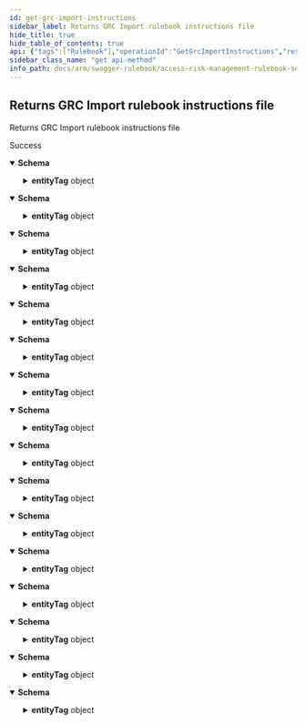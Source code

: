 ```yaml
---
id: get-grc-import-instructions
sidebar_label: Returns GRC Import rulebook instructions file
hide_title: true
hide_table_of_contents: true
api: {"tags":["Rulebook"],"operationId":"GetGrcImportInstructions","responses":{"200":{"description":"Success","content":{"application/json;odata.metadata=minimal;odata.streaming=true":{"schema":{"type":"object","properties":{"contentType":{"type":"string","readOnly":true},"fileDownloadName":{"type":"string"},"lastModified":{"format":"date-time","type":"string"},"entityTag":{"type":"object","properties":{"tag":{"type":"object","properties":{"buffer":{"type":"string","readOnly":true},"offset":{"format":"int32","type":"integer","readOnly":true},"length":{"format":"int32","type":"integer","readOnly":true},"value":{"type":"string","readOnly":true},"hasValue":{"type":"boolean","readOnly":true}}},"isWeak":{"type":"boolean","readOnly":true}}},"enableRangeProcessing":{"type":"boolean"}}}},"application/json;odata.metadata=minimal;odata.streaming=false":{"schema":{"type":"object","properties":{"contentType":{"type":"string","readOnly":true},"fileDownloadName":{"type":"string"},"lastModified":{"format":"date-time","type":"string"},"entityTag":{"type":"object","properties":{"tag":{"type":"object","properties":{"buffer":{"type":"string","readOnly":true},"offset":{"format":"int32","type":"integer","readOnly":true},"length":{"format":"int32","type":"integer","readOnly":true},"value":{"type":"string","readOnly":true},"hasValue":{"type":"boolean","readOnly":true}}},"isWeak":{"type":"boolean","readOnly":true}}},"enableRangeProcessing":{"type":"boolean"}}}},"application/json;odata.metadata=minimal":{"schema":{"type":"object","properties":{"contentType":{"type":"string","readOnly":true},"fileDownloadName":{"type":"string"},"lastModified":{"format":"date-time","type":"string"},"entityTag":{"type":"object","properties":{"tag":{"type":"object","properties":{"buffer":{"type":"string","readOnly":true},"offset":{"format":"int32","type":"integer","readOnly":true},"length":{"format":"int32","type":"integer","readOnly":true},"value":{"type":"string","readOnly":true},"hasValue":{"type":"boolean","readOnly":true}}},"isWeak":{"type":"boolean","readOnly":true}}},"enableRangeProcessing":{"type":"boolean"}}}},"application/json;odata.metadata=full;odata.streaming=true":{"schema":{"type":"object","properties":{"contentType":{"type":"string","readOnly":true},"fileDownloadName":{"type":"string"},"lastModified":{"format":"date-time","type":"string"},"entityTag":{"type":"object","properties":{"tag":{"type":"object","properties":{"buffer":{"type":"string","readOnly":true},"offset":{"format":"int32","type":"integer","readOnly":true},"length":{"format":"int32","type":"integer","readOnly":true},"value":{"type":"string","readOnly":true},"hasValue":{"type":"boolean","readOnly":true}}},"isWeak":{"type":"boolean","readOnly":true}}},"enableRangeProcessing":{"type":"boolean"}}}},"application/json;odata.metadata=full;odata.streaming=false":{"schema":{"type":"object","properties":{"contentType":{"type":"string","readOnly":true},"fileDownloadName":{"type":"string"},"lastModified":{"format":"date-time","type":"string"},"entityTag":{"type":"object","properties":{"tag":{"type":"object","properties":{"buffer":{"type":"string","readOnly":true},"offset":{"format":"int32","type":"integer","readOnly":true},"length":{"format":"int32","type":"integer","readOnly":true},"value":{"type":"string","readOnly":true},"hasValue":{"type":"boolean","readOnly":true}}},"isWeak":{"type":"boolean","readOnly":true}}},"enableRangeProcessing":{"type":"boolean"}}}},"application/json;odata.metadata=full":{"schema":{"type":"object","properties":{"contentType":{"type":"string","readOnly":true},"fileDownloadName":{"type":"string"},"lastModified":{"format":"date-time","type":"string"},"entityTag":{"type":"object","properties":{"tag":{"type":"object","properties":{"buffer":{"type":"string","readOnly":true},"offset":{"format":"int32","type":"integer","readOnly":true},"length":{"format":"int32","type":"integer","readOnly":true},"value":{"type":"string","readOnly":true},"hasValue":{"type":"boolean","readOnly":true}}},"isWeak":{"type":"boolean","readOnly":true}}},"enableRangeProcessing":{"type":"boolean"}}}},"application/json;odata.metadata=none;odata.streaming=true":{"schema":{"type":"object","properties":{"contentType":{"type":"string","readOnly":true},"fileDownloadName":{"type":"string"},"lastModified":{"format":"date-time","type":"string"},"entityTag":{"type":"object","properties":{"tag":{"type":"object","properties":{"buffer":{"type":"string","readOnly":true},"offset":{"format":"int32","type":"integer","readOnly":true},"length":{"format":"int32","type":"integer","readOnly":true},"value":{"type":"string","readOnly":true},"hasValue":{"type":"boolean","readOnly":true}}},"isWeak":{"type":"boolean","readOnly":true}}},"enableRangeProcessing":{"type":"boolean"}}}},"application/json;odata.metadata=none;odata.streaming=false":{"schema":{"type":"object","properties":{"contentType":{"type":"string","readOnly":true},"fileDownloadName":{"type":"string"},"lastModified":{"format":"date-time","type":"string"},"entityTag":{"type":"object","properties":{"tag":{"type":"object","properties":{"buffer":{"type":"string","readOnly":true},"offset":{"format":"int32","type":"integer","readOnly":true},"length":{"format":"int32","type":"integer","readOnly":true},"value":{"type":"string","readOnly":true},"hasValue":{"type":"boolean","readOnly":true}}},"isWeak":{"type":"boolean","readOnly":true}}},"enableRangeProcessing":{"type":"boolean"}}}},"application/json;odata.metadata=none":{"schema":{"type":"object","properties":{"contentType":{"type":"string","readOnly":true},"fileDownloadName":{"type":"string"},"lastModified":{"format":"date-time","type":"string"},"entityTag":{"type":"object","properties":{"tag":{"type":"object","properties":{"buffer":{"type":"string","readOnly":true},"offset":{"format":"int32","type":"integer","readOnly":true},"length":{"format":"int32","type":"integer","readOnly":true},"value":{"type":"string","readOnly":true},"hasValue":{"type":"boolean","readOnly":true}}},"isWeak":{"type":"boolean","readOnly":true}}},"enableRangeProcessing":{"type":"boolean"}}}},"application/json;odata.streaming=true":{"schema":{"type":"object","properties":{"contentType":{"type":"string","readOnly":true},"fileDownloadName":{"type":"string"},"lastModified":{"format":"date-time","type":"string"},"entityTag":{"type":"object","properties":{"tag":{"type":"object","properties":{"buffer":{"type":"string","readOnly":true},"offset":{"format":"int32","type":"integer","readOnly":true},"length":{"format":"int32","type":"integer","readOnly":true},"value":{"type":"string","readOnly":true},"hasValue":{"type":"boolean","readOnly":true}}},"isWeak":{"type":"boolean","readOnly":true}}},"enableRangeProcessing":{"type":"boolean"}}}},"application/json;odata.streaming=false":{"schema":{"type":"object","properties":{"contentType":{"type":"string","readOnly":true},"fileDownloadName":{"type":"string"},"lastModified":{"format":"date-time","type":"string"},"entityTag":{"type":"object","properties":{"tag":{"type":"object","properties":{"buffer":{"type":"string","readOnly":true},"offset":{"format":"int32","type":"integer","readOnly":true},"length":{"format":"int32","type":"integer","readOnly":true},"value":{"type":"string","readOnly":true},"hasValue":{"type":"boolean","readOnly":true}}},"isWeak":{"type":"boolean","readOnly":true}}},"enableRangeProcessing":{"type":"boolean"}}}},"application/json":{"schema":{"type":"object","properties":{"contentType":{"type":"string","readOnly":true},"fileDownloadName":{"type":"string"},"lastModified":{"format":"date-time","type":"string"},"entityTag":{"type":"object","properties":{"tag":{"type":"object","properties":{"buffer":{"type":"string","readOnly":true},"offset":{"format":"int32","type":"integer","readOnly":true},"length":{"format":"int32","type":"integer","readOnly":true},"value":{"type":"string","readOnly":true},"hasValue":{"type":"boolean","readOnly":true}}},"isWeak":{"type":"boolean","readOnly":true}}},"enableRangeProcessing":{"type":"boolean"}}}},"application/xml":{"schema":{"type":"object","properties":{"contentType":{"type":"string","readOnly":true},"fileDownloadName":{"type":"string"},"lastModified":{"format":"date-time","type":"string"},"entityTag":{"type":"object","properties":{"tag":{"type":"object","properties":{"buffer":{"type":"string","readOnly":true},"offset":{"format":"int32","type":"integer","readOnly":true},"length":{"format":"int32","type":"integer","readOnly":true},"value":{"type":"string","readOnly":true},"hasValue":{"type":"boolean","readOnly":true}}},"isWeak":{"type":"boolean","readOnly":true}}},"enableRangeProcessing":{"type":"boolean"}}}},"application/prs.odatatestxx-odata":{"schema":{"type":"object","properties":{"contentType":{"type":"string","readOnly":true},"fileDownloadName":{"type":"string"},"lastModified":{"format":"date-time","type":"string"},"entityTag":{"type":"object","properties":{"tag":{"type":"object","properties":{"buffer":{"type":"string","readOnly":true},"offset":{"format":"int32","type":"integer","readOnly":true},"length":{"format":"int32","type":"integer","readOnly":true},"value":{"type":"string","readOnly":true},"hasValue":{"type":"boolean","readOnly":true}}},"isWeak":{"type":"boolean","readOnly":true}}},"enableRangeProcessing":{"type":"boolean"}}}},"text/plain":{"schema":{"type":"object","properties":{"contentType":{"type":"string","readOnly":true},"fileDownloadName":{"type":"string"},"lastModified":{"format":"date-time","type":"string"},"entityTag":{"type":"object","properties":{"tag":{"type":"object","properties":{"buffer":{"type":"string","readOnly":true},"offset":{"format":"int32","type":"integer","readOnly":true},"length":{"format":"int32","type":"integer","readOnly":true},"value":{"type":"string","readOnly":true},"hasValue":{"type":"boolean","readOnly":true}}},"isWeak":{"type":"boolean","readOnly":true}}},"enableRangeProcessing":{"type":"boolean"}}}},"text/json":{"schema":{"type":"object","properties":{"contentType":{"type":"string","readOnly":true},"fileDownloadName":{"type":"string"},"lastModified":{"format":"date-time","type":"string"},"entityTag":{"type":"object","properties":{"tag":{"type":"object","properties":{"buffer":{"type":"string","readOnly":true},"offset":{"format":"int32","type":"integer","readOnly":true},"length":{"format":"int32","type":"integer","readOnly":true},"value":{"type":"string","readOnly":true},"hasValue":{"type":"boolean","readOnly":true}}},"isWeak":{"type":"boolean","readOnly":true}}},"enableRangeProcessing":{"type":"boolean"}}}}}}},"description":"Returns GRC Import rulebook instructions file","method":"get","path":"/api/rulebook/grcimportinstructions","info":{"version":"v1","title":"Access Risk Management Rulebook Services"},"postman":{"name":"Returns GRC Import rulebook instructions file","description":{"type":"text/plain"},"url":{"path":["api","rulebook","grcimportinstructions"],"host":["{{baseUrl}}"],"query":[],"variable":[]},"header":[{"key":"Accept","value":"application/json;odata.metadata=minimal;odata.streaming=true"}],"method":"GET"}}
sidebar_class_name: "get api-method"
info_path: docs/arm/swagger-rulebook/access-risk-management-rulebook-services
---
```



## Returns GRC Import rulebook instructions file



Returns GRC Import rulebook instructions file

<div><ApiTabs><TabItem label={"200"} value={"200"}><div>

Success

</div><div><MimeTabs groupId={"mime-type"}><TabItem label={"application/json;odata.metadata=minimal;odata.streaming=true"} value={"application/json;odata.metadata=minimal;odata.streaming=true"}><SchemaTabs groupId={"schema-tabs"}><TabItem label={"Schema"} value={"Schema"}><details style={{}} data-collapsed={false} open={true}><summary style={{"textAlign":"left"}}><strong>Schema</strong></summary><div style={{"textAlign":"left","marginLeft":"1rem"}}></div><ul style={{"marginLeft":"1rem"}}><SchemaItem collapsible={false} name={"contentType"} required={false} schemaDescription={undefined} schemaName={"string"} qualifierMessage={undefined} defaultValue={undefined}></SchemaItem><SchemaItem collapsible={false} name={"fileDownloadName"} required={false} schemaDescription={undefined} schemaName={"string"} qualifierMessage={undefined} defaultValue={undefined}></SchemaItem><SchemaItem collapsible={false} name={"lastModified"} required={false} schemaDescription={undefined} schemaName={"date-time"} qualifierMessage={undefined} defaultValue={undefined}></SchemaItem><SchemaItem collapsible={true} className={"schemaItem"}><details style={{}}><summary style={{}}><strong>entityTag</strong><span style={{"opacity":"0.6"}}> object</span></summary><div style={{"marginLeft":"1rem"}}><SchemaItem collapsible={true} className={"schemaItem"}><details style={{}}><summary style={{}}><strong>tag</strong><span style={{"opacity":"0.6"}}> object</span></summary><div style={{"marginLeft":"1rem"}}><SchemaItem collapsible={false} name={"buffer"} required={false} schemaDescription={undefined} schemaName={"string"} qualifierMessage={undefined} defaultValue={undefined}></SchemaItem><SchemaItem collapsible={false} name={"offset"} required={false} schemaDescription={undefined} schemaName={"int32"} qualifierMessage={undefined} defaultValue={undefined}></SchemaItem><SchemaItem collapsible={false} name={"length"} required={false} schemaDescription={undefined} schemaName={"int32"} qualifierMessage={undefined} defaultValue={undefined}></SchemaItem><SchemaItem collapsible={false} name={"value"} required={false} schemaDescription={undefined} schemaName={"string"} qualifierMessage={undefined} defaultValue={undefined}></SchemaItem><SchemaItem collapsible={false} name={"hasValue"} required={false} schemaDescription={undefined} schemaName={"boolean"} qualifierMessage={undefined} defaultValue={undefined}></SchemaItem></div></details></SchemaItem><SchemaItem collapsible={false} name={"isWeak"} required={false} schemaDescription={undefined} schemaName={"boolean"} qualifierMessage={undefined} defaultValue={undefined}></SchemaItem></div></details></SchemaItem><SchemaItem collapsible={false} name={"enableRangeProcessing"} required={false} schemaDescription={undefined} schemaName={"boolean"} qualifierMessage={undefined} defaultValue={undefined}></SchemaItem></ul></details></TabItem></SchemaTabs></TabItem><TabItem label={"application/json;odata.metadata=minimal;odata.streaming=false"} value={"application/json;odata.metadata=minimal;odata.streaming=false"}><SchemaTabs groupId={"schema-tabs"}><TabItem label={"Schema"} value={"Schema"}><details style={{}} data-collapsed={false} open={true}><summary style={{"textAlign":"left"}}><strong>Schema</strong></summary><div style={{"textAlign":"left","marginLeft":"1rem"}}></div><ul style={{"marginLeft":"1rem"}}><SchemaItem collapsible={false} name={"contentType"} required={false} schemaDescription={undefined} schemaName={"string"} qualifierMessage={undefined} defaultValue={undefined}></SchemaItem><SchemaItem collapsible={false} name={"fileDownloadName"} required={false} schemaDescription={undefined} schemaName={"string"} qualifierMessage={undefined} defaultValue={undefined}></SchemaItem><SchemaItem collapsible={false} name={"lastModified"} required={false} schemaDescription={undefined} schemaName={"date-time"} qualifierMessage={undefined} defaultValue={undefined}></SchemaItem><SchemaItem collapsible={true} className={"schemaItem"}><details style={{}}><summary style={{}}><strong>entityTag</strong><span style={{"opacity":"0.6"}}> object</span></summary><div style={{"marginLeft":"1rem"}}><SchemaItem collapsible={true} className={"schemaItem"}><details style={{}}><summary style={{}}><strong>tag</strong><span style={{"opacity":"0.6"}}> object</span></summary><div style={{"marginLeft":"1rem"}}><SchemaItem collapsible={false} name={"buffer"} required={false} schemaDescription={undefined} schemaName={"string"} qualifierMessage={undefined} defaultValue={undefined}></SchemaItem><SchemaItem collapsible={false} name={"offset"} required={false} schemaDescription={undefined} schemaName={"int32"} qualifierMessage={undefined} defaultValue={undefined}></SchemaItem><SchemaItem collapsible={false} name={"length"} required={false} schemaDescription={undefined} schemaName={"int32"} qualifierMessage={undefined} defaultValue={undefined}></SchemaItem><SchemaItem collapsible={false} name={"value"} required={false} schemaDescription={undefined} schemaName={"string"} qualifierMessage={undefined} defaultValue={undefined}></SchemaItem><SchemaItem collapsible={false} name={"hasValue"} required={false} schemaDescription={undefined} schemaName={"boolean"} qualifierMessage={undefined} defaultValue={undefined}></SchemaItem></div></details></SchemaItem><SchemaItem collapsible={false} name={"isWeak"} required={false} schemaDescription={undefined} schemaName={"boolean"} qualifierMessage={undefined} defaultValue={undefined}></SchemaItem></div></details></SchemaItem><SchemaItem collapsible={false} name={"enableRangeProcessing"} required={false} schemaDescription={undefined} schemaName={"boolean"} qualifierMessage={undefined} defaultValue={undefined}></SchemaItem></ul></details></TabItem></SchemaTabs></TabItem><TabItem label={"application/json;odata.metadata=minimal"} value={"application/json;odata.metadata=minimal"}><SchemaTabs groupId={"schema-tabs"}><TabItem label={"Schema"} value={"Schema"}><details style={{}} data-collapsed={false} open={true}><summary style={{"textAlign":"left"}}><strong>Schema</strong></summary><div style={{"textAlign":"left","marginLeft":"1rem"}}></div><ul style={{"marginLeft":"1rem"}}><SchemaItem collapsible={false} name={"contentType"} required={false} schemaDescription={undefined} schemaName={"string"} qualifierMessage={undefined} defaultValue={undefined}></SchemaItem><SchemaItem collapsible={false} name={"fileDownloadName"} required={false} schemaDescription={undefined} schemaName={"string"} qualifierMessage={undefined} defaultValue={undefined}></SchemaItem><SchemaItem collapsible={false} name={"lastModified"} required={false} schemaDescription={undefined} schemaName={"date-time"} qualifierMessage={undefined} defaultValue={undefined}></SchemaItem><SchemaItem collapsible={true} className={"schemaItem"}><details style={{}}><summary style={{}}><strong>entityTag</strong><span style={{"opacity":"0.6"}}> object</span></summary><div style={{"marginLeft":"1rem"}}><SchemaItem collapsible={true} className={"schemaItem"}><details style={{}}><summary style={{}}><strong>tag</strong><span style={{"opacity":"0.6"}}> object</span></summary><div style={{"marginLeft":"1rem"}}><SchemaItem collapsible={false} name={"buffer"} required={false} schemaDescription={undefined} schemaName={"string"} qualifierMessage={undefined} defaultValue={undefined}></SchemaItem><SchemaItem collapsible={false} name={"offset"} required={false} schemaDescription={undefined} schemaName={"int32"} qualifierMessage={undefined} defaultValue={undefined}></SchemaItem><SchemaItem collapsible={false} name={"length"} required={false} schemaDescription={undefined} schemaName={"int32"} qualifierMessage={undefined} defaultValue={undefined}></SchemaItem><SchemaItem collapsible={false} name={"value"} required={false} schemaDescription={undefined} schemaName={"string"} qualifierMessage={undefined} defaultValue={undefined}></SchemaItem><SchemaItem collapsible={false} name={"hasValue"} required={false} schemaDescription={undefined} schemaName={"boolean"} qualifierMessage={undefined} defaultValue={undefined}></SchemaItem></div></details></SchemaItem><SchemaItem collapsible={false} name={"isWeak"} required={false} schemaDescription={undefined} schemaName={"boolean"} qualifierMessage={undefined} defaultValue={undefined}></SchemaItem></div></details></SchemaItem><SchemaItem collapsible={false} name={"enableRangeProcessing"} required={false} schemaDescription={undefined} schemaName={"boolean"} qualifierMessage={undefined} defaultValue={undefined}></SchemaItem></ul></details></TabItem></SchemaTabs></TabItem><TabItem label={"application/json;odata.metadata=full;odata.streaming=true"} value={"application/json;odata.metadata=full;odata.streaming=true"}><SchemaTabs groupId={"schema-tabs"}><TabItem label={"Schema"} value={"Schema"}><details style={{}} data-collapsed={false} open={true}><summary style={{"textAlign":"left"}}><strong>Schema</strong></summary><div style={{"textAlign":"left","marginLeft":"1rem"}}></div><ul style={{"marginLeft":"1rem"}}><SchemaItem collapsible={false} name={"contentType"} required={false} schemaDescription={undefined} schemaName={"string"} qualifierMessage={undefined} defaultValue={undefined}></SchemaItem><SchemaItem collapsible={false} name={"fileDownloadName"} required={false} schemaDescription={undefined} schemaName={"string"} qualifierMessage={undefined} defaultValue={undefined}></SchemaItem><SchemaItem collapsible={false} name={"lastModified"} required={false} schemaDescription={undefined} schemaName={"date-time"} qualifierMessage={undefined} defaultValue={undefined}></SchemaItem><SchemaItem collapsible={true} className={"schemaItem"}><details style={{}}><summary style={{}}><strong>entityTag</strong><span style={{"opacity":"0.6"}}> object</span></summary><div style={{"marginLeft":"1rem"}}><SchemaItem collapsible={true} className={"schemaItem"}><details style={{}}><summary style={{}}><strong>tag</strong><span style={{"opacity":"0.6"}}> object</span></summary><div style={{"marginLeft":"1rem"}}><SchemaItem collapsible={false} name={"buffer"} required={false} schemaDescription={undefined} schemaName={"string"} qualifierMessage={undefined} defaultValue={undefined}></SchemaItem><SchemaItem collapsible={false} name={"offset"} required={false} schemaDescription={undefined} schemaName={"int32"} qualifierMessage={undefined} defaultValue={undefined}></SchemaItem><SchemaItem collapsible={false} name={"length"} required={false} schemaDescription={undefined} schemaName={"int32"} qualifierMessage={undefined} defaultValue={undefined}></SchemaItem><SchemaItem collapsible={false} name={"value"} required={false} schemaDescription={undefined} schemaName={"string"} qualifierMessage={undefined} defaultValue={undefined}></SchemaItem><SchemaItem collapsible={false} name={"hasValue"} required={false} schemaDescription={undefined} schemaName={"boolean"} qualifierMessage={undefined} defaultValue={undefined}></SchemaItem></div></details></SchemaItem><SchemaItem collapsible={false} name={"isWeak"} required={false} schemaDescription={undefined} schemaName={"boolean"} qualifierMessage={undefined} defaultValue={undefined}></SchemaItem></div></details></SchemaItem><SchemaItem collapsible={false} name={"enableRangeProcessing"} required={false} schemaDescription={undefined} schemaName={"boolean"} qualifierMessage={undefined} defaultValue={undefined}></SchemaItem></ul></details></TabItem></SchemaTabs></TabItem><TabItem label={"application/json;odata.metadata=full;odata.streaming=false"} value={"application/json;odata.metadata=full;odata.streaming=false"}><SchemaTabs groupId={"schema-tabs"}><TabItem label={"Schema"} value={"Schema"}><details style={{}} data-collapsed={false} open={true}><summary style={{"textAlign":"left"}}><strong>Schema</strong></summary><div style={{"textAlign":"left","marginLeft":"1rem"}}></div><ul style={{"marginLeft":"1rem"}}><SchemaItem collapsible={false} name={"contentType"} required={false} schemaDescription={undefined} schemaName={"string"} qualifierMessage={undefined} defaultValue={undefined}></SchemaItem><SchemaItem collapsible={false} name={"fileDownloadName"} required={false} schemaDescription={undefined} schemaName={"string"} qualifierMessage={undefined} defaultValue={undefined}></SchemaItem><SchemaItem collapsible={false} name={"lastModified"} required={false} schemaDescription={undefined} schemaName={"date-time"} qualifierMessage={undefined} defaultValue={undefined}></SchemaItem><SchemaItem collapsible={true} className={"schemaItem"}><details style={{}}><summary style={{}}><strong>entityTag</strong><span style={{"opacity":"0.6"}}> object</span></summary><div style={{"marginLeft":"1rem"}}><SchemaItem collapsible={true} className={"schemaItem"}><details style={{}}><summary style={{}}><strong>tag</strong><span style={{"opacity":"0.6"}}> object</span></summary><div style={{"marginLeft":"1rem"}}><SchemaItem collapsible={false} name={"buffer"} required={false} schemaDescription={undefined} schemaName={"string"} qualifierMessage={undefined} defaultValue={undefined}></SchemaItem><SchemaItem collapsible={false} name={"offset"} required={false} schemaDescription={undefined} schemaName={"int32"} qualifierMessage={undefined} defaultValue={undefined}></SchemaItem><SchemaItem collapsible={false} name={"length"} required={false} schemaDescription={undefined} schemaName={"int32"} qualifierMessage={undefined} defaultValue={undefined}></SchemaItem><SchemaItem collapsible={false} name={"value"} required={false} schemaDescription={undefined} schemaName={"string"} qualifierMessage={undefined} defaultValue={undefined}></SchemaItem><SchemaItem collapsible={false} name={"hasValue"} required={false} schemaDescription={undefined} schemaName={"boolean"} qualifierMessage={undefined} defaultValue={undefined}></SchemaItem></div></details></SchemaItem><SchemaItem collapsible={false} name={"isWeak"} required={false} schemaDescription={undefined} schemaName={"boolean"} qualifierMessage={undefined} defaultValue={undefined}></SchemaItem></div></details></SchemaItem><SchemaItem collapsible={false} name={"enableRangeProcessing"} required={false} schemaDescription={undefined} schemaName={"boolean"} qualifierMessage={undefined} defaultValue={undefined}></SchemaItem></ul></details></TabItem></SchemaTabs></TabItem><TabItem label={"application/json;odata.metadata=full"} value={"application/json;odata.metadata=full"}><SchemaTabs groupId={"schema-tabs"}><TabItem label={"Schema"} value={"Schema"}><details style={{}} data-collapsed={false} open={true}><summary style={{"textAlign":"left"}}><strong>Schema</strong></summary><div style={{"textAlign":"left","marginLeft":"1rem"}}></div><ul style={{"marginLeft":"1rem"}}><SchemaItem collapsible={false} name={"contentType"} required={false} schemaDescription={undefined} schemaName={"string"} qualifierMessage={undefined} defaultValue={undefined}></SchemaItem><SchemaItem collapsible={false} name={"fileDownloadName"} required={false} schemaDescription={undefined} schemaName={"string"} qualifierMessage={undefined} defaultValue={undefined}></SchemaItem><SchemaItem collapsible={false} name={"lastModified"} required={false} schemaDescription={undefined} schemaName={"date-time"} qualifierMessage={undefined} defaultValue={undefined}></SchemaItem><SchemaItem collapsible={true} className={"schemaItem"}><details style={{}}><summary style={{}}><strong>entityTag</strong><span style={{"opacity":"0.6"}}> object</span></summary><div style={{"marginLeft":"1rem"}}><SchemaItem collapsible={true} className={"schemaItem"}><details style={{}}><summary style={{}}><strong>tag</strong><span style={{"opacity":"0.6"}}> object</span></summary><div style={{"marginLeft":"1rem"}}><SchemaItem collapsible={false} name={"buffer"} required={false} schemaDescription={undefined} schemaName={"string"} qualifierMessage={undefined} defaultValue={undefined}></SchemaItem><SchemaItem collapsible={false} name={"offset"} required={false} schemaDescription={undefined} schemaName={"int32"} qualifierMessage={undefined} defaultValue={undefined}></SchemaItem><SchemaItem collapsible={false} name={"length"} required={false} schemaDescription={undefined} schemaName={"int32"} qualifierMessage={undefined} defaultValue={undefined}></SchemaItem><SchemaItem collapsible={false} name={"value"} required={false} schemaDescription={undefined} schemaName={"string"} qualifierMessage={undefined} defaultValue={undefined}></SchemaItem><SchemaItem collapsible={false} name={"hasValue"} required={false} schemaDescription={undefined} schemaName={"boolean"} qualifierMessage={undefined} defaultValue={undefined}></SchemaItem></div></details></SchemaItem><SchemaItem collapsible={false} name={"isWeak"} required={false} schemaDescription={undefined} schemaName={"boolean"} qualifierMessage={undefined} defaultValue={undefined}></SchemaItem></div></details></SchemaItem><SchemaItem collapsible={false} name={"enableRangeProcessing"} required={false} schemaDescription={undefined} schemaName={"boolean"} qualifierMessage={undefined} defaultValue={undefined}></SchemaItem></ul></details></TabItem></SchemaTabs></TabItem><TabItem label={"application/json;odata.metadata=none;odata.streaming=true"} value={"application/json;odata.metadata=none;odata.streaming=true"}><SchemaTabs groupId={"schema-tabs"}><TabItem label={"Schema"} value={"Schema"}><details style={{}} data-collapsed={false} open={true}><summary style={{"textAlign":"left"}}><strong>Schema</strong></summary><div style={{"textAlign":"left","marginLeft":"1rem"}}></div><ul style={{"marginLeft":"1rem"}}><SchemaItem collapsible={false} name={"contentType"} required={false} schemaDescription={undefined} schemaName={"string"} qualifierMessage={undefined} defaultValue={undefined}></SchemaItem><SchemaItem collapsible={false} name={"fileDownloadName"} required={false} schemaDescription={undefined} schemaName={"string"} qualifierMessage={undefined} defaultValue={undefined}></SchemaItem><SchemaItem collapsible={false} name={"lastModified"} required={false} schemaDescription={undefined} schemaName={"date-time"} qualifierMessage={undefined} defaultValue={undefined}></SchemaItem><SchemaItem collapsible={true} className={"schemaItem"}><details style={{}}><summary style={{}}><strong>entityTag</strong><span style={{"opacity":"0.6"}}> object</span></summary><div style={{"marginLeft":"1rem"}}><SchemaItem collapsible={true} className={"schemaItem"}><details style={{}}><summary style={{}}><strong>tag</strong><span style={{"opacity":"0.6"}}> object</span></summary><div style={{"marginLeft":"1rem"}}><SchemaItem collapsible={false} name={"buffer"} required={false} schemaDescription={undefined} schemaName={"string"} qualifierMessage={undefined} defaultValue={undefined}></SchemaItem><SchemaItem collapsible={false} name={"offset"} required={false} schemaDescription={undefined} schemaName={"int32"} qualifierMessage={undefined} defaultValue={undefined}></SchemaItem><SchemaItem collapsible={false} name={"length"} required={false} schemaDescription={undefined} schemaName={"int32"} qualifierMessage={undefined} defaultValue={undefined}></SchemaItem><SchemaItem collapsible={false} name={"value"} required={false} schemaDescription={undefined} schemaName={"string"} qualifierMessage={undefined} defaultValue={undefined}></SchemaItem><SchemaItem collapsible={false} name={"hasValue"} required={false} schemaDescription={undefined} schemaName={"boolean"} qualifierMessage={undefined} defaultValue={undefined}></SchemaItem></div></details></SchemaItem><SchemaItem collapsible={false} name={"isWeak"} required={false} schemaDescription={undefined} schemaName={"boolean"} qualifierMessage={undefined} defaultValue={undefined}></SchemaItem></div></details></SchemaItem><SchemaItem collapsible={false} name={"enableRangeProcessing"} required={false} schemaDescription={undefined} schemaName={"boolean"} qualifierMessage={undefined} defaultValue={undefined}></SchemaItem></ul></details></TabItem></SchemaTabs></TabItem><TabItem label={"application/json;odata.metadata=none;odata.streaming=false"} value={"application/json;odata.metadata=none;odata.streaming=false"}><SchemaTabs groupId={"schema-tabs"}><TabItem label={"Schema"} value={"Schema"}><details style={{}} data-collapsed={false} open={true}><summary style={{"textAlign":"left"}}><strong>Schema</strong></summary><div style={{"textAlign":"left","marginLeft":"1rem"}}></div><ul style={{"marginLeft":"1rem"}}><SchemaItem collapsible={false} name={"contentType"} required={false} schemaDescription={undefined} schemaName={"string"} qualifierMessage={undefined} defaultValue={undefined}></SchemaItem><SchemaItem collapsible={false} name={"fileDownloadName"} required={false} schemaDescription={undefined} schemaName={"string"} qualifierMessage={undefined} defaultValue={undefined}></SchemaItem><SchemaItem collapsible={false} name={"lastModified"} required={false} schemaDescription={undefined} schemaName={"date-time"} qualifierMessage={undefined} defaultValue={undefined}></SchemaItem><SchemaItem collapsible={true} className={"schemaItem"}><details style={{}}><summary style={{}}><strong>entityTag</strong><span style={{"opacity":"0.6"}}> object</span></summary><div style={{"marginLeft":"1rem"}}><SchemaItem collapsible={true} className={"schemaItem"}><details style={{}}><summary style={{}}><strong>tag</strong><span style={{"opacity":"0.6"}}> object</span></summary><div style={{"marginLeft":"1rem"}}><SchemaItem collapsible={false} name={"buffer"} required={false} schemaDescription={undefined} schemaName={"string"} qualifierMessage={undefined} defaultValue={undefined}></SchemaItem><SchemaItem collapsible={false} name={"offset"} required={false} schemaDescription={undefined} schemaName={"int32"} qualifierMessage={undefined} defaultValue={undefined}></SchemaItem><SchemaItem collapsible={false} name={"length"} required={false} schemaDescription={undefined} schemaName={"int32"} qualifierMessage={undefined} defaultValue={undefined}></SchemaItem><SchemaItem collapsible={false} name={"value"} required={false} schemaDescription={undefined} schemaName={"string"} qualifierMessage={undefined} defaultValue={undefined}></SchemaItem><SchemaItem collapsible={false} name={"hasValue"} required={false} schemaDescription={undefined} schemaName={"boolean"} qualifierMessage={undefined} defaultValue={undefined}></SchemaItem></div></details></SchemaItem><SchemaItem collapsible={false} name={"isWeak"} required={false} schemaDescription={undefined} schemaName={"boolean"} qualifierMessage={undefined} defaultValue={undefined}></SchemaItem></div></details></SchemaItem><SchemaItem collapsible={false} name={"enableRangeProcessing"} required={false} schemaDescription={undefined} schemaName={"boolean"} qualifierMessage={undefined} defaultValue={undefined}></SchemaItem></ul></details></TabItem></SchemaTabs></TabItem><TabItem label={"application/json;odata.metadata=none"} value={"application/json;odata.metadata=none"}><SchemaTabs groupId={"schema-tabs"}><TabItem label={"Schema"} value={"Schema"}><details style={{}} data-collapsed={false} open={true}><summary style={{"textAlign":"left"}}><strong>Schema</strong></summary><div style={{"textAlign":"left","marginLeft":"1rem"}}></div><ul style={{"marginLeft":"1rem"}}><SchemaItem collapsible={false} name={"contentType"} required={false} schemaDescription={undefined} schemaName={"string"} qualifierMessage={undefined} defaultValue={undefined}></SchemaItem><SchemaItem collapsible={false} name={"fileDownloadName"} required={false} schemaDescription={undefined} schemaName={"string"} qualifierMessage={undefined} defaultValue={undefined}></SchemaItem><SchemaItem collapsible={false} name={"lastModified"} required={false} schemaDescription={undefined} schemaName={"date-time"} qualifierMessage={undefined} defaultValue={undefined}></SchemaItem><SchemaItem collapsible={true} className={"schemaItem"}><details style={{}}><summary style={{}}><strong>entityTag</strong><span style={{"opacity":"0.6"}}> object</span></summary><div style={{"marginLeft":"1rem"}}><SchemaItem collapsible={true} className={"schemaItem"}><details style={{}}><summary style={{}}><strong>tag</strong><span style={{"opacity":"0.6"}}> object</span></summary><div style={{"marginLeft":"1rem"}}><SchemaItem collapsible={false} name={"buffer"} required={false} schemaDescription={undefined} schemaName={"string"} qualifierMessage={undefined} defaultValue={undefined}></SchemaItem><SchemaItem collapsible={false} name={"offset"} required={false} schemaDescription={undefined} schemaName={"int32"} qualifierMessage={undefined} defaultValue={undefined}></SchemaItem><SchemaItem collapsible={false} name={"length"} required={false} schemaDescription={undefined} schemaName={"int32"} qualifierMessage={undefined} defaultValue={undefined}></SchemaItem><SchemaItem collapsible={false} name={"value"} required={false} schemaDescription={undefined} schemaName={"string"} qualifierMessage={undefined} defaultValue={undefined}></SchemaItem><SchemaItem collapsible={false} name={"hasValue"} required={false} schemaDescription={undefined} schemaName={"boolean"} qualifierMessage={undefined} defaultValue={undefined}></SchemaItem></div></details></SchemaItem><SchemaItem collapsible={false} name={"isWeak"} required={false} schemaDescription={undefined} schemaName={"boolean"} qualifierMessage={undefined} defaultValue={undefined}></SchemaItem></div></details></SchemaItem><SchemaItem collapsible={false} name={"enableRangeProcessing"} required={false} schemaDescription={undefined} schemaName={"boolean"} qualifierMessage={undefined} defaultValue={undefined}></SchemaItem></ul></details></TabItem></SchemaTabs></TabItem><TabItem label={"application/json;odata.streaming=true"} value={"application/json;odata.streaming=true"}><SchemaTabs groupId={"schema-tabs"}><TabItem label={"Schema"} value={"Schema"}><details style={{}} data-collapsed={false} open={true}><summary style={{"textAlign":"left"}}><strong>Schema</strong></summary><div style={{"textAlign":"left","marginLeft":"1rem"}}></div><ul style={{"marginLeft":"1rem"}}><SchemaItem collapsible={false} name={"contentType"} required={false} schemaDescription={undefined} schemaName={"string"} qualifierMessage={undefined} defaultValue={undefined}></SchemaItem><SchemaItem collapsible={false} name={"fileDownloadName"} required={false} schemaDescription={undefined} schemaName={"string"} qualifierMessage={undefined} defaultValue={undefined}></SchemaItem><SchemaItem collapsible={false} name={"lastModified"} required={false} schemaDescription={undefined} schemaName={"date-time"} qualifierMessage={undefined} defaultValue={undefined}></SchemaItem><SchemaItem collapsible={true} className={"schemaItem"}><details style={{}}><summary style={{}}><strong>entityTag</strong><span style={{"opacity":"0.6"}}> object</span></summary><div style={{"marginLeft":"1rem"}}><SchemaItem collapsible={true} className={"schemaItem"}><details style={{}}><summary style={{}}><strong>tag</strong><span style={{"opacity":"0.6"}}> object</span></summary><div style={{"marginLeft":"1rem"}}><SchemaItem collapsible={false} name={"buffer"} required={false} schemaDescription={undefined} schemaName={"string"} qualifierMessage={undefined} defaultValue={undefined}></SchemaItem><SchemaItem collapsible={false} name={"offset"} required={false} schemaDescription={undefined} schemaName={"int32"} qualifierMessage={undefined} defaultValue={undefined}></SchemaItem><SchemaItem collapsible={false} name={"length"} required={false} schemaDescription={undefined} schemaName={"int32"} qualifierMessage={undefined} defaultValue={undefined}></SchemaItem><SchemaItem collapsible={false} name={"value"} required={false} schemaDescription={undefined} schemaName={"string"} qualifierMessage={undefined} defaultValue={undefined}></SchemaItem><SchemaItem collapsible={false} name={"hasValue"} required={false} schemaDescription={undefined} schemaName={"boolean"} qualifierMessage={undefined} defaultValue={undefined}></SchemaItem></div></details></SchemaItem><SchemaItem collapsible={false} name={"isWeak"} required={false} schemaDescription={undefined} schemaName={"boolean"} qualifierMessage={undefined} defaultValue={undefined}></SchemaItem></div></details></SchemaItem><SchemaItem collapsible={false} name={"enableRangeProcessing"} required={false} schemaDescription={undefined} schemaName={"boolean"} qualifierMessage={undefined} defaultValue={undefined}></SchemaItem></ul></details></TabItem></SchemaTabs></TabItem><TabItem label={"application/json;odata.streaming=false"} value={"application/json;odata.streaming=false"}><SchemaTabs groupId={"schema-tabs"}><TabItem label={"Schema"} value={"Schema"}><details style={{}} data-collapsed={false} open={true}><summary style={{"textAlign":"left"}}><strong>Schema</strong></summary><div style={{"textAlign":"left","marginLeft":"1rem"}}></div><ul style={{"marginLeft":"1rem"}}><SchemaItem collapsible={false} name={"contentType"} required={false} schemaDescription={undefined} schemaName={"string"} qualifierMessage={undefined} defaultValue={undefined}></SchemaItem><SchemaItem collapsible={false} name={"fileDownloadName"} required={false} schemaDescription={undefined} schemaName={"string"} qualifierMessage={undefined} defaultValue={undefined}></SchemaItem><SchemaItem collapsible={false} name={"lastModified"} required={false} schemaDescription={undefined} schemaName={"date-time"} qualifierMessage={undefined} defaultValue={undefined}></SchemaItem><SchemaItem collapsible={true} className={"schemaItem"}><details style={{}}><summary style={{}}><strong>entityTag</strong><span style={{"opacity":"0.6"}}> object</span></summary><div style={{"marginLeft":"1rem"}}><SchemaItem collapsible={true} className={"schemaItem"}><details style={{}}><summary style={{}}><strong>tag</strong><span style={{"opacity":"0.6"}}> object</span></summary><div style={{"marginLeft":"1rem"}}><SchemaItem collapsible={false} name={"buffer"} required={false} schemaDescription={undefined} schemaName={"string"} qualifierMessage={undefined} defaultValue={undefined}></SchemaItem><SchemaItem collapsible={false} name={"offset"} required={false} schemaDescription={undefined} schemaName={"int32"} qualifierMessage={undefined} defaultValue={undefined}></SchemaItem><SchemaItem collapsible={false} name={"length"} required={false} schemaDescription={undefined} schemaName={"int32"} qualifierMessage={undefined} defaultValue={undefined}></SchemaItem><SchemaItem collapsible={false} name={"value"} required={false} schemaDescription={undefined} schemaName={"string"} qualifierMessage={undefined} defaultValue={undefined}></SchemaItem><SchemaItem collapsible={false} name={"hasValue"} required={false} schemaDescription={undefined} schemaName={"boolean"} qualifierMessage={undefined} defaultValue={undefined}></SchemaItem></div></details></SchemaItem><SchemaItem collapsible={false} name={"isWeak"} required={false} schemaDescription={undefined} schemaName={"boolean"} qualifierMessage={undefined} defaultValue={undefined}></SchemaItem></div></details></SchemaItem><SchemaItem collapsible={false} name={"enableRangeProcessing"} required={false} schemaDescription={undefined} schemaName={"boolean"} qualifierMessage={undefined} defaultValue={undefined}></SchemaItem></ul></details></TabItem></SchemaTabs></TabItem><TabItem label={"application/json"} value={"application/json"}><SchemaTabs groupId={"schema-tabs"}><TabItem label={"Schema"} value={"Schema"}><details style={{}} data-collapsed={false} open={true}><summary style={{"textAlign":"left"}}><strong>Schema</strong></summary><div style={{"textAlign":"left","marginLeft":"1rem"}}></div><ul style={{"marginLeft":"1rem"}}><SchemaItem collapsible={false} name={"contentType"} required={false} schemaDescription={undefined} schemaName={"string"} qualifierMessage={undefined} defaultValue={undefined}></SchemaItem><SchemaItem collapsible={false} name={"fileDownloadName"} required={false} schemaDescription={undefined} schemaName={"string"} qualifierMessage={undefined} defaultValue={undefined}></SchemaItem><SchemaItem collapsible={false} name={"lastModified"} required={false} schemaDescription={undefined} schemaName={"date-time"} qualifierMessage={undefined} defaultValue={undefined}></SchemaItem><SchemaItem collapsible={true} className={"schemaItem"}><details style={{}}><summary style={{}}><strong>entityTag</strong><span style={{"opacity":"0.6"}}> object</span></summary><div style={{"marginLeft":"1rem"}}><SchemaItem collapsible={true} className={"schemaItem"}><details style={{}}><summary style={{}}><strong>tag</strong><span style={{"opacity":"0.6"}}> object</span></summary><div style={{"marginLeft":"1rem"}}><SchemaItem collapsible={false} name={"buffer"} required={false} schemaDescription={undefined} schemaName={"string"} qualifierMessage={undefined} defaultValue={undefined}></SchemaItem><SchemaItem collapsible={false} name={"offset"} required={false} schemaDescription={undefined} schemaName={"int32"} qualifierMessage={undefined} defaultValue={undefined}></SchemaItem><SchemaItem collapsible={false} name={"length"} required={false} schemaDescription={undefined} schemaName={"int32"} qualifierMessage={undefined} defaultValue={undefined}></SchemaItem><SchemaItem collapsible={false} name={"value"} required={false} schemaDescription={undefined} schemaName={"string"} qualifierMessage={undefined} defaultValue={undefined}></SchemaItem><SchemaItem collapsible={false} name={"hasValue"} required={false} schemaDescription={undefined} schemaName={"boolean"} qualifierMessage={undefined} defaultValue={undefined}></SchemaItem></div></details></SchemaItem><SchemaItem collapsible={false} name={"isWeak"} required={false} schemaDescription={undefined} schemaName={"boolean"} qualifierMessage={undefined} defaultValue={undefined}></SchemaItem></div></details></SchemaItem><SchemaItem collapsible={false} name={"enableRangeProcessing"} required={false} schemaDescription={undefined} schemaName={"boolean"} qualifierMessage={undefined} defaultValue={undefined}></SchemaItem></ul></details></TabItem></SchemaTabs></TabItem><TabItem label={"application/xml"} value={"application/xml"}><SchemaTabs groupId={"schema-tabs"}><TabItem label={"Schema"} value={"Schema"}><details style={{}} data-collapsed={false} open={true}><summary style={{"textAlign":"left"}}><strong>Schema</strong></summary><div style={{"textAlign":"left","marginLeft":"1rem"}}></div><ul style={{"marginLeft":"1rem"}}><SchemaItem collapsible={false} name={"contentType"} required={false} schemaDescription={undefined} schemaName={"string"} qualifierMessage={undefined} defaultValue={undefined}></SchemaItem><SchemaItem collapsible={false} name={"fileDownloadName"} required={false} schemaDescription={undefined} schemaName={"string"} qualifierMessage={undefined} defaultValue={undefined}></SchemaItem><SchemaItem collapsible={false} name={"lastModified"} required={false} schemaDescription={undefined} schemaName={"date-time"} qualifierMessage={undefined} defaultValue={undefined}></SchemaItem><SchemaItem collapsible={true} className={"schemaItem"}><details style={{}}><summary style={{}}><strong>entityTag</strong><span style={{"opacity":"0.6"}}> object</span></summary><div style={{"marginLeft":"1rem"}}><SchemaItem collapsible={true} className={"schemaItem"}><details style={{}}><summary style={{}}><strong>tag</strong><span style={{"opacity":"0.6"}}> object</span></summary><div style={{"marginLeft":"1rem"}}><SchemaItem collapsible={false} name={"buffer"} required={false} schemaDescription={undefined} schemaName={"string"} qualifierMessage={undefined} defaultValue={undefined}></SchemaItem><SchemaItem collapsible={false} name={"offset"} required={false} schemaDescription={undefined} schemaName={"int32"} qualifierMessage={undefined} defaultValue={undefined}></SchemaItem><SchemaItem collapsible={false} name={"length"} required={false} schemaDescription={undefined} schemaName={"int32"} qualifierMessage={undefined} defaultValue={undefined}></SchemaItem><SchemaItem collapsible={false} name={"value"} required={false} schemaDescription={undefined} schemaName={"string"} qualifierMessage={undefined} defaultValue={undefined}></SchemaItem><SchemaItem collapsible={false} name={"hasValue"} required={false} schemaDescription={undefined} schemaName={"boolean"} qualifierMessage={undefined} defaultValue={undefined}></SchemaItem></div></details></SchemaItem><SchemaItem collapsible={false} name={"isWeak"} required={false} schemaDescription={undefined} schemaName={"boolean"} qualifierMessage={undefined} defaultValue={undefined}></SchemaItem></div></details></SchemaItem><SchemaItem collapsible={false} name={"enableRangeProcessing"} required={false} schemaDescription={undefined} schemaName={"boolean"} qualifierMessage={undefined} defaultValue={undefined}></SchemaItem></ul></details></TabItem></SchemaTabs></TabItem><TabItem label={"application/prs.odatatestxx-odata"} value={"application/prs.odatatestxx-odata"}><SchemaTabs groupId={"schema-tabs"}><TabItem label={"Schema"} value={"Schema"}><details style={{}} data-collapsed={false} open={true}><summary style={{"textAlign":"left"}}><strong>Schema</strong></summary><div style={{"textAlign":"left","marginLeft":"1rem"}}></div><ul style={{"marginLeft":"1rem"}}><SchemaItem collapsible={false} name={"contentType"} required={false} schemaDescription={undefined} schemaName={"string"} qualifierMessage={undefined} defaultValue={undefined}></SchemaItem><SchemaItem collapsible={false} name={"fileDownloadName"} required={false} schemaDescription={undefined} schemaName={"string"} qualifierMessage={undefined} defaultValue={undefined}></SchemaItem><SchemaItem collapsible={false} name={"lastModified"} required={false} schemaDescription={undefined} schemaName={"date-time"} qualifierMessage={undefined} defaultValue={undefined}></SchemaItem><SchemaItem collapsible={true} className={"schemaItem"}><details style={{}}><summary style={{}}><strong>entityTag</strong><span style={{"opacity":"0.6"}}> object</span></summary><div style={{"marginLeft":"1rem"}}><SchemaItem collapsible={true} className={"schemaItem"}><details style={{}}><summary style={{}}><strong>tag</strong><span style={{"opacity":"0.6"}}> object</span></summary><div style={{"marginLeft":"1rem"}}><SchemaItem collapsible={false} name={"buffer"} required={false} schemaDescription={undefined} schemaName={"string"} qualifierMessage={undefined} defaultValue={undefined}></SchemaItem><SchemaItem collapsible={false} name={"offset"} required={false} schemaDescription={undefined} schemaName={"int32"} qualifierMessage={undefined} defaultValue={undefined}></SchemaItem><SchemaItem collapsible={false} name={"length"} required={false} schemaDescription={undefined} schemaName={"int32"} qualifierMessage={undefined} defaultValue={undefined}></SchemaItem><SchemaItem collapsible={false} name={"value"} required={false} schemaDescription={undefined} schemaName={"string"} qualifierMessage={undefined} defaultValue={undefined}></SchemaItem><SchemaItem collapsible={false} name={"hasValue"} required={false} schemaDescription={undefined} schemaName={"boolean"} qualifierMessage={undefined} defaultValue={undefined}></SchemaItem></div></details></SchemaItem><SchemaItem collapsible={false} name={"isWeak"} required={false} schemaDescription={undefined} schemaName={"boolean"} qualifierMessage={undefined} defaultValue={undefined}></SchemaItem></div></details></SchemaItem><SchemaItem collapsible={false} name={"enableRangeProcessing"} required={false} schemaDescription={undefined} schemaName={"boolean"} qualifierMessage={undefined} defaultValue={undefined}></SchemaItem></ul></details></TabItem></SchemaTabs></TabItem><TabItem label={"text/plain"} value={"text/plain"}><SchemaTabs groupId={"schema-tabs"}><TabItem label={"Schema"} value={"Schema"}><details style={{}} data-collapsed={false} open={true}><summary style={{"textAlign":"left"}}><strong>Schema</strong></summary><div style={{"textAlign":"left","marginLeft":"1rem"}}></div><ul style={{"marginLeft":"1rem"}}><SchemaItem collapsible={false} name={"contentType"} required={false} schemaDescription={undefined} schemaName={"string"} qualifierMessage={undefined} defaultValue={undefined}></SchemaItem><SchemaItem collapsible={false} name={"fileDownloadName"} required={false} schemaDescription={undefined} schemaName={"string"} qualifierMessage={undefined} defaultValue={undefined}></SchemaItem><SchemaItem collapsible={false} name={"lastModified"} required={false} schemaDescription={undefined} schemaName={"date-time"} qualifierMessage={undefined} defaultValue={undefined}></SchemaItem><SchemaItem collapsible={true} className={"schemaItem"}><details style={{}}><summary style={{}}><strong>entityTag</strong><span style={{"opacity":"0.6"}}> object</span></summary><div style={{"marginLeft":"1rem"}}><SchemaItem collapsible={true} className={"schemaItem"}><details style={{}}><summary style={{}}><strong>tag</strong><span style={{"opacity":"0.6"}}> object</span></summary><div style={{"marginLeft":"1rem"}}><SchemaItem collapsible={false} name={"buffer"} required={false} schemaDescription={undefined} schemaName={"string"} qualifierMessage={undefined} defaultValue={undefined}></SchemaItem><SchemaItem collapsible={false} name={"offset"} required={false} schemaDescription={undefined} schemaName={"int32"} qualifierMessage={undefined} defaultValue={undefined}></SchemaItem><SchemaItem collapsible={false} name={"length"} required={false} schemaDescription={undefined} schemaName={"int32"} qualifierMessage={undefined} defaultValue={undefined}></SchemaItem><SchemaItem collapsible={false} name={"value"} required={false} schemaDescription={undefined} schemaName={"string"} qualifierMessage={undefined} defaultValue={undefined}></SchemaItem><SchemaItem collapsible={false} name={"hasValue"} required={false} schemaDescription={undefined} schemaName={"boolean"} qualifierMessage={undefined} defaultValue={undefined}></SchemaItem></div></details></SchemaItem><SchemaItem collapsible={false} name={"isWeak"} required={false} schemaDescription={undefined} schemaName={"boolean"} qualifierMessage={undefined} defaultValue={undefined}></SchemaItem></div></details></SchemaItem><SchemaItem collapsible={false} name={"enableRangeProcessing"} required={false} schemaDescription={undefined} schemaName={"boolean"} qualifierMessage={undefined} defaultValue={undefined}></SchemaItem></ul></details></TabItem></SchemaTabs></TabItem><TabItem label={"text/json"} value={"text/json"}><SchemaTabs groupId={"schema-tabs"}><TabItem label={"Schema"} value={"Schema"}><details style={{}} data-collapsed={false} open={true}><summary style={{"textAlign":"left"}}><strong>Schema</strong></summary><div style={{"textAlign":"left","marginLeft":"1rem"}}></div><ul style={{"marginLeft":"1rem"}}><SchemaItem collapsible={false} name={"contentType"} required={false} schemaDescription={undefined} schemaName={"string"} qualifierMessage={undefined} defaultValue={undefined}></SchemaItem><SchemaItem collapsible={false} name={"fileDownloadName"} required={false} schemaDescription={undefined} schemaName={"string"} qualifierMessage={undefined} defaultValue={undefined}></SchemaItem><SchemaItem collapsible={false} name={"lastModified"} required={false} schemaDescription={undefined} schemaName={"date-time"} qualifierMessage={undefined} defaultValue={undefined}></SchemaItem><SchemaItem collapsible={true} className={"schemaItem"}><details style={{}}><summary style={{}}><strong>entityTag</strong><span style={{"opacity":"0.6"}}> object</span></summary><div style={{"marginLeft":"1rem"}}><SchemaItem collapsible={true} className={"schemaItem"}><details style={{}}><summary style={{}}><strong>tag</strong><span style={{"opacity":"0.6"}}> object</span></summary><div style={{"marginLeft":"1rem"}}><SchemaItem collapsible={false} name={"buffer"} required={false} schemaDescription={undefined} schemaName={"string"} qualifierMessage={undefined} defaultValue={undefined}></SchemaItem><SchemaItem collapsible={false} name={"offset"} required={false} schemaDescription={undefined} schemaName={"int32"} qualifierMessage={undefined} defaultValue={undefined}></SchemaItem><SchemaItem collapsible={false} name={"length"} required={false} schemaDescription={undefined} schemaName={"int32"} qualifierMessage={undefined} defaultValue={undefined}></SchemaItem><SchemaItem collapsible={false} name={"value"} required={false} schemaDescription={undefined} schemaName={"string"} qualifierMessage={undefined} defaultValue={undefined}></SchemaItem><SchemaItem collapsible={false} name={"hasValue"} required={false} schemaDescription={undefined} schemaName={"boolean"} qualifierMessage={undefined} defaultValue={undefined}></SchemaItem></div></details></SchemaItem><SchemaItem collapsible={false} name={"isWeak"} required={false} schemaDescription={undefined} schemaName={"boolean"} qualifierMessage={undefined} defaultValue={undefined}></SchemaItem></div></details></SchemaItem><SchemaItem collapsible={false} name={"enableRangeProcessing"} required={false} schemaDescription={undefined} schemaName={"boolean"} qualifierMessage={undefined} defaultValue={undefined}></SchemaItem></ul></details></TabItem></SchemaTabs></TabItem></MimeTabs></div></TabItem></ApiTabs></div>
      